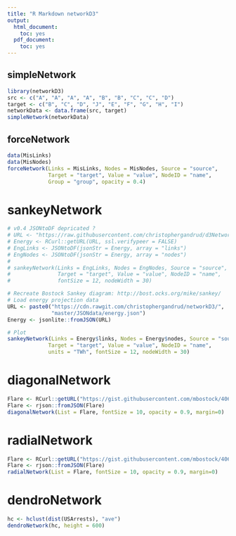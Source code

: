 ```yaml
---
title: "R Markdown networkD3"
output:
  html_document:
    toc: yes
  pdf_document:
    toc: yes
---
```


## simpleNetwork

```r
library(networkD3)
src <- c("A", "A", "A", "A", "B", "B", "C", "C", "D")
target <- c("B", "C", "D", "J", "E", "F", "G", "H", "I")
networkData <- data.frame(src, target)
simpleNetwork(networkData)
```


## forceNetwork

```r
data(MisLinks)
data(MisNodes)
forceNetwork(Links = MisLinks, Nodes = MisNodes, Source = "source",
             Target = "target", Value = "value", NodeID = "name",
             Group = "group", opacity = 0.4)
```


# sankeyNetwork

```r
# v0.4 JSONtoDF depricated ?
# URL <- "https://raw.githubusercontent.com/christophergandrud/d3Network/sankey/JSONdata/energy.json"
# Energy <- RCurl::getURL(URL, ssl.verifypeer = FALSE)
# EngLinks <- JSONtoDF(jsonStr = Energy, array = "links")
# EngNodes <- JSONtoDF(jsonStr = Energy, array = "nodes")
# 
# sankeyNetwork(Links = EngLinks, Nodes = EngNodes, Source = "source",
#               Target = "target", Value = "value", NodeID = "name",
#               fontSize = 12, nodeWidth = 30)

# Recreate Bostock Sankey diagram: http://bost.ocks.org/mike/sankey/
# Load energy projection data
URL <- paste0("https://cdn.rawgit.com/christophergandrud/networkD3/",
              "master/JSONdata/energy.json")
Energy <- jsonlite::fromJSON(URL)

# Plot
sankeyNetwork(Links = Energy$links, Nodes = Energy$nodes, Source = "source",
             Target = "target", Value = "value", NodeID = "name",
             units = "TWh", fontSize = 12, nodeWidth = 30)


```

# diagonalNetwork

```r
Flare <- RCurl::getURL("https://gist.githubusercontent.com/mbostock/4063550/raw/a05a94858375bd0ae023f6950a2b13fac5127637/flare.json")
Flare <- rjson::fromJSON(Flare)
diagonalNetwork(List = Flare, fontSize = 10, opacity = 0.9, margin=0)
```

# radialNetwork

```r
Flare <- RCurl::getURL("https://gist.githubusercontent.com/mbostock/4063550/raw/a05a94858375bd0ae023f6950a2b13fac5127637/flare.json")
Flare <- rjson::fromJSON(Flare)
radialNetwork(List = Flare, fontSize = 10, opacity = 0.9, margin=0)
```

# dendroNetwork

```r
hc <- hclust(dist(USArrests), "ave")
dendroNetwork(hc, height = 600)
```